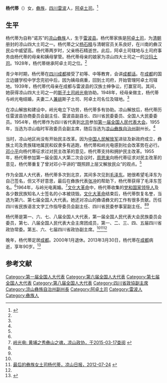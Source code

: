 '''杨代蒂'''（{{bd|1923年|10月|2013年|3月30日|catIdx=Yang杨代蒂}}）女，[[彝族|彝族]]，[[四川|四川]][[雷波|雷波]]人，[[阿卓土司|阿卓土司]]。<ref name=gczw>{{Cite web |url=http://www.guancha.cn/WenZhai/2015_03_06_311304.shtml |title=手持金印进京：第一届全国人大的土司代表，观察者网，2015-03-06 |access-date=2015-03-17 |archive-date=2019-06-18 |archive-url=https://web.archive.org/web/20190618122916/https://www.guancha.cn/WenZhai/2015_03_06_311304.shtml |dead-url=no }}</ref>

== 生平 ==
杨代蒂为自称“诺苏”的[[凉山|凉山]][[彝族|彝族]]人，生于[[雷波县|雷波县]]。杨代蒂家族是[[阿卓土司|阿卓土司]]，为[[清朝|清朝]]册封的凉山四大土司之一。杨代蒂之父[[杨石精|杨石精]]与清朝官员关系良好，在川南的彝汉民众中威望高。杨代蒂两岁时，父亲杨石精逝世。此后，阿卓土司辖地与土司府事务由杨代蒂的母亲和姨母掌管。杨代蒂母亲的娘家为凉山四大土司之一的[[沙玛土司|沙玛土司]]。1928年，杨代蒂继承阿卓土司之位。<ref name=gczw/>

青少年时期，杨代蒂在[[四川|四川]][[成都|成都]]接受了初等、中等教育，会讲[[成都话|成都话]]。在[[成都|成都]]的国立边疆学校中学念完初中后，因为姨母病重，回到土司府，开始管理阿卓土司辖地。1939年，杨代蒂代母亲在成都与雷波县的汉族士绅争讼，打赢官司。其间，她获得凉山四大土司之一的[[斯子土司|斯子土司]][[岭光电|岭光电]]协助。1948年，经母亲做主，杨代蒂与岭光电结婚，夫妻二人[[兼祧|兼祧]]斯子土司、阿卓土司名位及辖地。<ref name=gczw/>

在凉山解放和建设中，岭光电立下功劳，杨代蒂多有协助。凉山解放后，杨代蒂历任雷波县协商委员会副主任、雷波县副县长、四川省民委委员、全国人大民委委员。1954年，杨代蒂作为四川省代表到[[北京|北京]]参加[[第一届全国人民代表大会|第一届全国人民代表大会]]。1955年，当选为凉山临时军政委员会副主席，随后当选为[[凉山彝族自治州|凉山彝族自治州]]副州长。<ref name=gczw/>

当时，凉山地区尚没有开始民主改革。因为[[中国人民解放军|中国人民解放军]]进驻及新政府成立，彝族土司及贵族辖地属民和奴隶多有逃跑，杨代蒂和岭光电感到社会改革势在必行。[[邓小平|邓小平]]向杨代蒂征求过对民主改革的意见，杨代蒂支持和拥护民主改革。1955年，杨代蒂参加第一届全国人大第二次会议时，[[周恩来|周恩来]]向杨代蒂征求对民主改革的意见，杨代蒂重复了曾对邓小平讲的“既照顾上层又解放民众”的观点。<ref name=gczw/>

作为全国人大代表，杨代蒂多次到北京，其间多次见到[[毛泽东|毛泽东]]。她很希望毛泽东为自己签名，但又不好意思，最后在彝族代表[[张冲_(彝族)|张冲]]的帮助下，杨代蒂获得了毛泽东签名。<ref name=gczw/>1964年，与岭光电离婚。<ref>[http://zx.lsz.gov.cn/showdetailokok.aspx?infoid=53192 岭光电: 黄埔之秀彝山之魂，凉山政协，于2015-03-17查阅] {{webarchive|url=https://web.archive.org/web/20150402094631/http://zx.lsz.gov.cn/showdetailokok.aspx?infoid=53192 |date=2015-04-02 }}</ref>[[文化大革命|文化大革命]]中，杨代蒂收集的[[党和国家领导人|党和国家领导人]]及各少数民族知名人士签名的小本被烧毁。[[文化大革命|文化大革命]]结束后，杨代蒂恢复名誉，当选为第六、第七届全国人大代表。她还对凉山的彝语彝文的工作有很多贡献。历任四川省民族语言文字工作指导委员会副主任、四川省民委参事室副主任。<ref name=rmw/><ref name=gczw/>

杨代蒂是第一、六、七、八届全国人大代表，第一届全国人民代表大会民族委员会委员，第七、八届全国人民代表大会主席团成员，第一、二、三、四、五届四川省政协常委。第五、六、七届四川省政协副主席。<ref name=rmw/><ref>[http://www.lsrb.cn/html/2012-07/24/content_43915.htm 最后的彝族女土司杨代蒂，凉山日报，2012-07-24] {{webarchive|url=https://web.archive.org/web/20150402121307/http://www.lsrb.cn/html/2012-07/24/content_43915.htm |date=2015-04-02 }}</ref><ref name=gczw/>

晚年，杨代蒂定居[[成都|成都]]。2000年1月退休。2013年3月30日，杨代蒂在[[成都|成都]]病逝，享年90岁。<ref name=rmw>{{cite news |author= |url=http://cpc.people.com.cn/n/2013/0403/c87393-21010225.html |title=杨代蒂同志逝世 |work=[[人民网|人民网]] |language=中文 |date=2013-04-03 |accessdate=2013-04-20 |archive-date=2019-08-12 |archive-url=https://web.archive.org/web/20190812010530/http://cpc.people.com.cn/n/2013/0403/c87393-21010225.html |dead-url=no }}</ref>

== 参考文献 ==
{{reflist}}

{{DEFAULTSORT:Yang杨}}
[[Category:第一届全国人大代表|Category:第一届全国人大代表]]
[[Category:第六届全国人大代表|Category:第六届全国人大代表]]
[[Category:第七届全国人大代表|Category:第七届全国人大代表]]
[[Category:第八届全国人大代表|Category:第八届全国人大代表]]
[[Category:四川省政協副主席|Category:四川省政協副主席]]
[[Category:涼山彝族自治州副州長|Category:涼山彝族自治州副州長]]
[[Category:阿卓土司|Category:阿卓土司]]
[[Category:雷波人|Category:雷波人]]
[[Category:彝族人|Category:彝族人]]
